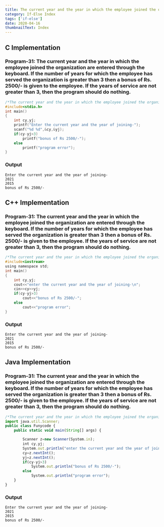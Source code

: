 ```yaml
---
title: The current year and the year in which the employee joined the organization are entered through the keyboard. If the number of years for which the employee has served the organization is greater than 3 then a bonus of Rs. 2500/- is given to the employee. If the years of service are not greater than 3, then the program should do nothing.
category: If-Else Index
tags: ['if-else']
date: 2020-04-16
thumbnailText: Index
---
```


## C Implementation
### Program-31: The current year and the year in which the employee joined the organization are entered through the keyboard. If the number of years for which the employee has served the organization is greater than 3 then a bonus of Rs. 2500/- is given to the employee. If the years of service are not greater than 3, then the program should do nothing.
```c
/*The current year and the year in which the employee joined the organization are entered through the keyboard. If the number of years for which the employee has served the organization is greater than 3 then a bonus of Rs. 2500/- is given to the employee. If the years of service are not greater than 3, then the program should do nothing.*/
#include<stdio.h>
int main()
{
    int cy,yj;
    printf("Enter the current year and the year of joining-");
    scanf("%d %d",&cy,&yj);
    if(cy-yj>3)
        printf("bonus of Rs 2500/-");
    else
        printf("program error");
}
```
### Output
```
Enter the current year and the year of joining-
2021
2015
bonus of Rs 2500/-
```

## C++ Implementation
### Program-31: The current year and the year in which the employee joined the organization are entered through the keyboard. If the number of years for which the employee has served the organization is greater than 3 then a bonus of Rs. 2500/- is given to the employee. If the years of service are not greater than 3, then the program should do nothing.
```c
/*The current year and the year in which the employee joined the organization are entered through the keyboard. If the number of years for which the employee has served the organization is greater than 3 then a bonus of Rs. 2500/- is given to the employee. If the years of service are not greater than 3, then the program should do nothing.*/
#include<iostream>
using namespace std;
int main()
{
    int cy,yj;
    cout<<"enter the current year and the year of joining-\n";
    cin>>cy>>yj;
    if(cy-yj>3)
        cout<<"bonus of Rs 2500/-";
    else
        cout<<"program error";
}
```
### Output
```
Enter the current year and the year of joining-
2021
2015
bonus of Rs 2500/-
```

## Java Implementation
### Program-31: The current year and the year in which the employee joined the organization are entered through the keyboard. If the number of years for which the employee has served the organization is greater than 3 then a bonus of Rs. 2500/- is given to the employee. If the years of service are not greater than 3, then the program should do nothing.
```js
/*The current year and the year in which the employee joined the organization are entered through the keyboard. If the number of years for which the employee has served the organization is greater than 3 then a bonus of Rs. 2500/- is given to the employee. If the years of service are not greater than 3, then the program should do nothing.*/
import java.util.Scanner;
public class Funycode {
    public static void main(String[] args) {

        Scanner z=new Scanner(System.in);
        int cy,yj;
        System.out.println("enter the current year and the year of joining-\n");
        cy=z.nextInt();
        yj=z.nextInt();
        if(cy-yj>3)
            System.out.println("bonus of Rs 2500/-");
        else
            System.out.println("program error");
    }
}
```
### Output
```
Enter the current year and the year of joining-
2021
2015
bonus of Rs 2500/-
```
